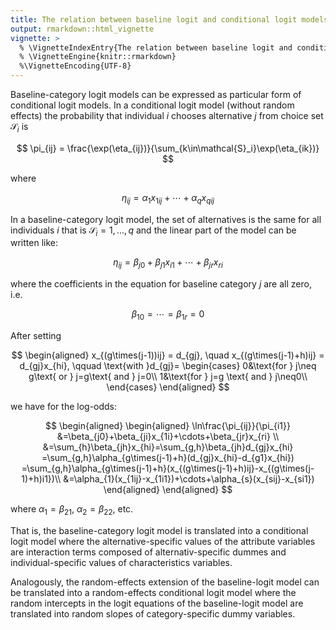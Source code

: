 ```yaml
---
title: The relation between baseline logit and conditional logit models
output: rmarkdown::html_vignette
vignette: >
  % \VignetteIndexEntry{The relation between baseline logit and conditional logit models}
  % \VignetteEngine{knitr::rmarkdown}
  %\VignetteEncoding{UTF-8}
---
```


Baseline-category logit models can be expressed as particular form of
conditional logit models. In a conditional logit model (without random
effects) the probability that individual $i$ chooses alternative $j$
from choice set $\mathcal{S}_i$ is

$$
\pi_{ij} = \frac{\exp(\eta_{ij})}{\sum_{k\in\mathcal{S}_i}\exp(\eta_{ik})}
$$

where

$$
\eta_{ij} = \alpha_1x_{1ij}+\cdots+\alpha_qx_{qij}
$$

In a baseline-category logit model, the set of alternatives is the same
for all individuals $i$ that is $\mathcal{S}_i = {1,\ldots,q}$ and
the linear part of the model can be written like:

$$
\eta_{ij} = \beta_{j0}+\beta_{j1}x_{i1}+\cdots+\beta_{jr}x_{ri}
$$

where the coefficients in the equation for baseline category $j$ are
all zero, i.e.

$$
\beta_{10} = \cdots = \beta_{1r} = 0
$$

After setting

$$
\begin{aligned}
x_{(g\times(j-1))ij} = d_{gj}, \quad
x_{(g\times(j-1)+h)ij} = d_{gj}x_{hi}, \qquad
\text{with }d_{gj}=
\begin{cases}
0&\text{for } j\neq g\text{ or } j=g\text{ and } j=0\\
1&\text{for } j=g \text{ and } j\neq0\\
\end{cases}
\end{aligned}
$$

we have for the log-odds:

$$
\begin{aligned}
\begin{aligned}
\ln\frac{\pi_{ij}}{\pi_{i1}}
&=\beta_{j0}+\beta_{ji}x_{1i}+\cdots+\beta_{jr}x_{ri}
\\
&=\sum_{h}\beta_{jh}x_{hi}=\sum_{g,h}\beta_{jh}d_{gj}x_{hi}
=\sum_{g,h}\alpha_{g\times(j-1)+h}(d_{gj}x_{hi}-d_{g1}x_{hi})
=\sum_{g,h}\alpha_{g\times(j-1)+h}(x_{(g\times(j-1)+h)ij}-x_{(g\times(j-1)+h)i1})\\
&=\alpha_{1}(x_{1ij}-x_{1i1})+\cdots+\alpha_{s}(x_{sij}-x_{si1})
\end{aligned}
\end{aligned}
$$

where $\alpha_1=\beta_{21}$, $\alpha_2=\beta_{22}$, etc.

That is, the baseline-category logit model is translated into a
conditional logit model where the alternative-specific values of the
attribute variables are interaction terms composed of
alternativ-specific dummes and individual-specific values of
characteristics variables.

Analogously, the random-effects extension of the baseline-logit model
can be translated into a random-effects conditional logit model where
the random intercepts in the logit equations of the baseline-logit model
are translated into random slopes of category-specific dummy variables.
